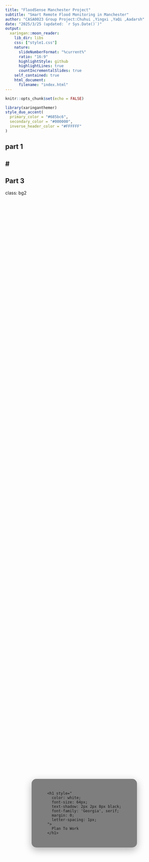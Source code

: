 ```yaml
---
title: "FloodSense Manchester Project"
subtitle: "Smart Remote Flood Monitoring in Manchester"
author: "CASA0023 Group Project:Chuhui ,Yingxi ,YaQi ,Aadarsh"
date: "2025/3/25 (updated: `r Sys.Date()`)"
output:
  xaringan::moon_reader:
    lib_dir: libs
    css: ["style1.css"]
    nature:
      slideNumberFormat: "%current%"
      ratio: "16:9" 
      highlightStyle: github
      highlightLines: true
      countIncrementalSlides: true
    self_contained: true
    html_document:
      filename: "index.html"  
---
```

```r
knitr::opts_chunk$set(echo = FALSE)

```

```r
library(xaringanthemer)
style_duo_accent(
  primary_color = "#685bc6",
  secondary_color = "#000000",
  inverse_header_color = "#FFFFFF"
)
```

part 1
---
# 
---
Part 3
---
class: bg2

<div style="
  display: flex; 
  justify-content: center; 
  align-items: center; 
  height: 100%;
">

  <div style="
    background: rgba(0, 0, 0, 0.5);
    padding: 25px 50px;
    border-radius: 15px;
    box-shadow: 0 8px 24px rgba(0,0,0,0.3);
  ">
    <h1 style="
      color: white;
      font-size: 64px;
      text-shadow: 2px 2px 8px black;
      font-family: 'Georgia', serif;
      margin: 0;
      letter-spacing: 1px;
    ">
      Plan To Work
    </h1>
  </div>

</div>

---
class: bg5
---
<html>
<head>
  <meta charset="utf-8">
  <title>Time-line layout</title>
  <style>
  /* 通用样式 */
  body {
    margin: 0;
    font-family: 'Times New Roman', serif;
    line-height: 1.6;
  }

  /* 固定标题样式 */
  #main-title {
    color: #0077cc;       /* 蓝色 */
    font-weight: bold;    /* 加粗 */
    text-align: center;   /* 居中 */
    font-size: 32px;      /* 适当放大字号 */
    margin-top: 20px;
    margin-bottom: 0;
  }

 /* 时间线容器 */
  .timeline-layout {
    display: flex;
    gap: 20px;
    padding: 30px 20px;
    max-width: 1400px;
    margin: 0 auto;
    margin-top: 20px; /* 与标题稍作间隔 */
  }

  /* 左侧标签栏 - 缩小字体 */
  .left-tabs {
    width: 18%;
    min-width: 180px;
    display: flex;
    flex-direction: column;
    gap: 15px;
    font-size: 14px; /* 缩小字体 */
  }

  .tab {
    cursor: pointer;
    padding: 12px 15px;
    border-left: 2px solid transparent;
    transition: all 0.3s ease;
    color: #666;
    background: #f8f9fa;
    border-radius: 4px;
  }

  .tab.active {
    border-left: 3px solid #0077cc;
    background: rgba(0,119,204,0.08);
    color: #000;
    font-weight: 600;
  }

  .phase-sub {
    display: block;
    margin-top: 5px;
    font-size: 12px;
    color: #888;
  }

  /* 内容容器 - 增大占比 */
  .content-container {
    flex: 1;
    display: flex;
    gap: 40px;
    min-height: 600px;
  }

  /* 文字内容区 - 详细阶段内容 */
  .phase-content {
    flex: 1;
    display: none;
    opacity: 0;
    animation: fadeIn 0.4s ease forwards;
    padding-right: 30px;
  }

  @keyframes fadeIn {
    to { opacity: 1; }
  }

  .phase-content.active {
    display: block;
  }

  /* 新增内容样式 */
  .month-section {
    margin-bottom: 30px;
    padding: 15px;
    background: #fff;
    border-radius: 6px;
    box-shadow: 0 2px 8px rgba(0,0,0,0.05);
  }

  .month-title {
    font-size: 16px;
    color: #2c3e50;
    margin-bottom: 12px;
    padding-bottom: 5px;
    border-bottom: 2px solid #0077cc;
  }

  .section-block {
    margin: 12px 0;
    padding-left: 15px;
    border-left: 3px solid #e0e0e0;
  }

  .section-title {
    font-weight: 600;
    color: #0077cc;
    margin: 8px 0;
  }

  /* 图片区 - 增大占比 + 居中 */
  .image-side {
    flex: 0 0 40%;
    position: sticky;
    top: 20px;
    height: fit-content;
    display: flex;              /* 新增：让内部内容可用 flex 居中 */
    justify-content: center;    /* 水平居中 */
    align-items: center;        /* 垂直居中 */
  }

  .image-side img {
    max-width: 100%;           /* 不超出容器宽度，保持比例 */
    height: auto;
    border-radius: 8px;
    box-shadow: 0 4px 12px rgba(0,0,0,0.1);
    border: 1px solid #eee;
  }

  /* 响应式设计 */
  @media (max-width: 768px) {
    .timeline-layout {
      flex-direction: column;
      padding: 20px;
    }
    
    .left-tabs {
      width: 100%;
      flex-direction: row;
      flex-wrap: wrap;
      gap: 10px;
    }
    
    .tab {
      flex: 1 1 48%;
      font-size: 13px;
      padding: 10px;
    }
    
    .content-container {
      flex-direction: column;
    }
    
    .image-side {
      order: -1;
      margin-bottom: 30px;
    }
  }
  </style>
</head>
<body>

 <!-- 固定标题 -->
 <h1 id="main-title">Time-line layout</h1>

 <div class="timeline-layout">
 
  <!-- 左侧标签 -->
  <div class="left-tabs">
   <div class="tab active" onclick="showPhase(0)">
      PHASE 1<br>
      <span class="phase-sub">Months 1–3</span>
    </div>
    <div class="tab" onclick="showPhase(1)">
      PHASE 2<br>
      <span class="phase-sub">Months 4–6</span>
    </div>
    <div class="tab" onclick="showPhase(2)">
      PHASE 3<br>
      <span class="phase-sub">Months 7–9</span>
    </div>
    <div class="tab" onclick="showPhase(3)">
      PHASE 4<br>
      <span class="phase-sub">Months 10–12</span>
    </div>
  </div>

  <!-- 内容区 -->
  <div class="content-container">

  <!-- Phase 1 详细内容 -->
  <div class="phase-content active" id="phase-0">
      <div class="month-section">
        <div class="month-title">January (Month 1)</div>
        <div class="section-block">
          <div class="section-title">Planning:</div>
          <p>• Conduct project kickoff meeting with key stakeholders<br>
             • Clarify goals for flood risk management</p>
        </div>
        <div class="section-block">
          <div class="section-title">Execution:</div>
          <p>• Gather historical flood records<br>
             • Collect geographic boundary data</p>
        </div>
        <div class="section-block">
          <div class="section-title">Evaluation:</div>
          <p>• Initial feasibility check<br>
             • Identify budget constraints</p>
        </div>
      </div>
      <!-- 可以在这里补充 February、March 的类似结构 -->
    </div>

  <!-- Phase 2 详细内容 -->
    <div class="phase-content" id="phase-1">
      <div class="month-section">
        <div class="month-title">April (Month 4)</div>
        <div class="section-block">
          <div class="section-title">Planning:</div>
          <p>• Define tasks for next quarter<br>
             • Resource allocation</p>
        </div>
        <div class="section-block">
          <div class="section-title">Execution:</div>
          <p>• Develop GEE scripts<br>
             • Data cleaning</p>
        </div>
        <div class="section-block">
          <div class="section-title">Evaluation:</div>
          <p>• Check script outputs<br>
             • Document initial findings</p>
        </div>
      </div>
      <!-- 可以补充 May、June 的类似结构 -->
    </div>

  <!-- Phase 3 详细内容 -->
  <div class="phase-content" id="phase-2">
      <div class="month-section">
        <div class="month-title">July (Month 7)</div>
        <div class="section-block">
          <div class="section-title">Planning:</div>
          <p>• Setup NDVI analysis pipeline<br>
             • Confirm study area expansions</p>
        </div>
        <div class="section-block">
          <div class="section-title">Execution:</div>
          <p>• Run NDVI scripts<br>
             • Collect NDVI results for test region</p>
        </div>
        <div class="section-block">
          <div class="section-title">Evaluation:</div>
          <p>• Validate NDVI data<br>
             • Adjust thresholds as needed</p>
        </div>
      </div>
      <!-- 可以补充 August、September 的类似结构 -->
    </div>

  <!-- Phase 4 详细内容 -->
  <div class="phase-content" id="phase-3">
      <div class="month-section">
        <div class="month-title">October (Month 10)</div>
        <div class="section-block">
          <div class="section-title">Planning:</div>
          <p>• Prepare pilot test scenario<br>
             • Finalize deliverables timeline</p>
        </div>
        <div class="section-block">
          <div class="section-title">Execution:</div>
          <p>• Pilot test and gather feedback<br>
             • Address issues found in pilot</p>
        </div>
        <div class="section-block">
          <div class="section-title">Evaluation:</div>
          <p>• Final review<br>
             • Project delivery & sign-off</p>
        </div>
      </div>
      <!-- 可以补充 November、December 的类似结构 -->
    </div>

  <!-- 图片区 -->
  <div class="image-side">
      <img id="phase-image" src="1.png" alt="Project Phase Visualization">
    </div>
  </div>
</div>

<script>
// 保持原有Ja增加图片预加载
const images = ["1.png", "2.png", "3.png", "4.png"];
images.forEach(img => new Image().src = img);

function showPhase(index) {
  const tabs = document.querySelectorAll(".tab");
  const contents = document.querySelectorAll(".phase-content");
  const image = document.getElementById("phase-image");

  // 移除所有 active
  tabs.forEach(t => t.classList.remove("active"));
  contents.forEach(c => c.classList.remove("active"));

  // 给点击的 tab 和对应的内容加上 active
  tabs[index].classList.add("active");
  contents[index].classList.add("active");

  // 切换图片
  image.src = images[index];
}
</script>
</body>
</html>

<!-- 顶部边框 -->
<div style="position: absolute; top: 0; left: 0; right: 0; height: 4px; background: linear-gradient(90deg, #0056b3 0%, #0083FF 100%);"></div>

<!-- 底部水印装饰 -->
<div style="position: absolute; bottom: 20px; right: 20px; opacity: 0.1;
     font-family: 'Times New Roman'; font-size: 48px; color:#003366; 
     transform: rotate(-15deg);">
  TIMELINE LAYOUT
</div>

---

<div style="position: relative; width: 100%; height: 100%; overflow: hidden;">

<!-- 顶部边框 -->
<div style="position: absolute; top: 0; left: 0; right: 0; height: 4px; background: linear-gradient(90deg, #0056b3 0%, #0083FF 100%);"></div>

  <!-- 标题区块增强 -->
  <div style="margin: 40px auto 30px; max-width: 1000px; position: relative; z-index: 1;">
    <div style="display: flex; align-items: center; gap: 20px; margin-bottom: 25px;">
      <div style="width: 40px; height: 40px; background: #0056b3; border-radius: 8px; 
           display: flex; align-items: center; justify-content: center;">
        <svg style="width: 24px; height: 24px; fill: white;" viewBox="0 0 24 24">
          <path d="M12 2C6.48 2 2 6.48 2 12s4.48 10 10 10
                   10-4.48 10-10S17.52 2 12 2zm1 15h-2v-6h2v6zm0-8h-2V7h2v2z"/>
        </svg>
      </div>
      <h1 style="color:#003366; margin:0; font-family: 'Times New Roman', serif; 
          font-size: 36px; font-weight: 600; letter-spacing: -0.5px;">
        Strategic Budget Allocation
      </h1>
    </div>

   <!-- 子标题与装饰线 -->
   <div style="border-left: 3px solid #0083FF; padding-left: 20px; margin-left: 60px;">
      <p style="color:#4A5568; font-size: 20px; line-height: 1.4; margin:0 0 15px 0;
         font-family: 'Georgia', serif;">
        Multi-year investment strategy across core capabilities<br>
        <span style="color:#718096; font-size: 16px;">(FY2024-2026 Implementation Roadmap)</span>
      </p>
    </div>
  </div>

  <!-- ============== 请替换原有HTML结构 ============== -->
<div class="timeline-layout">
  
  <!-- 左边图片区 -->
  <div class="image-side">
    <img src="budget.png" alt="Budget Visualization">
  </div>

  <!-- 右边文字区 -->
  <div class="phase-content active">
    <h3>Key Investment Areas</h3>
    <ul>
      <li>Infrastructure Modernization (35%)</li>
      <li>R&D Innovation Fund (28%)</li>
      <li>Operational Excellence (22%)</li>
      <li>Talent Development (15%)</li>
    </ul>
  </div>

</div>

  <!-- 底部水印装饰 -->
  <div style="position: absolute; bottom: 20px; right: 20px; opacity: 0.1;
       font-family: 'Times New Roman'; font-size: 48px; color:#003366; 
       transform: rotate(-15deg); z-index: 1;">
    STRATEGIC FINANCE
  </div>

</div>
---
class: center, middle

![](budgetmap.png)

---
class: thank-bg, center, middle

<h1 style="
  font-size: 64px;
  color: white;
  text-shadow: 2px 2px 8px rgba(0,0,0,0.7);
  font-family: 'Times New Roman', serif;
  font-weight: bold;
  letter-spacing: 1px;
">
  Thank You
</h1>
---





